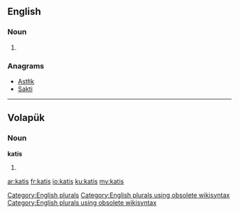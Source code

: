 ==English==

===Noun===
{{head|en}}

# {{plural of|kati}}

===Anagrams===
* [[Astłik#English|Astłik]]
* [[Sakti#English|Sakti]]

[[Category:English plurals]][[Category:English plurals using obsolete wikisyntax]][[Category:English plurals using obsolete wikisyntax]]

----

==Volapük==

===Noun===
'''katis'''

# {{accusative of|p=1|kat|lang=vo}}

[[ar:katis]]
[[fr:katis]]
[[io:katis]]
[[ku:katis]]
[[my:katis]]